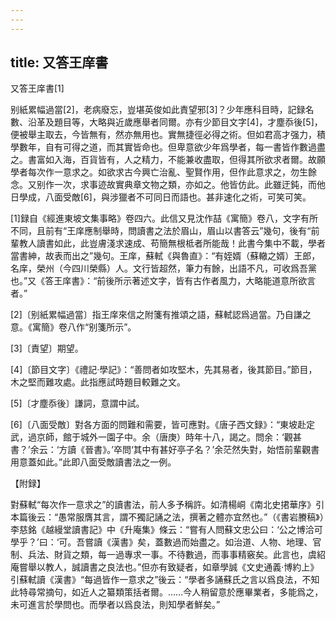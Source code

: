```yaml
---
---
---
```

title: 又答王庠書
---



又答王庠書[1]


别紙累幅過當[2]，老病廢忘，豈堪英俊如此責望邪[3]？少年應科目時，記録名數、沿革及題目等，大略與近歲應舉者同爾。亦有少節目文字[4]，才塵忝後[5]，便被舉主取去，今皆無有，然亦無用也。實無捷徑必得之術。但如君高才强力，積學數年，自有可得之道，而其實皆命也。但卑意欲少年爲學者，每一書皆作數過盡之。書富如入海，百貨皆有，人之精力，不能兼收盡取，但得其所欲求者爾。故願學者每次作一意求之。如欲求古今興亡治亂、聖賢作用，但作此意求之，勿生餘念。又别作一次，求事迹故實典章文物之類，亦如之。他皆仿此。此雖迂鈍，而他日學成，八面受敵[6]，與涉獵者不可同日而語也。甚非速化之術，可笑可笑。

[1]録自《經進東坡文集事略》卷四六。此信又見沈作喆《寓簡》卷八，文字有所不同，且前有“王庠應制舉時，問讀書之法於眉山，眉山以書答云”幾句，後有“前輩教人讀書如此，此豈膚淺求速成、苟簡無根柢者所能哉！此書今集中不載，學者當書紳，故表而出之”幾句。王庠，蘇軾《與魯直》：“有姪婿（蘇轍之婿）王郎，名庠，榮州（今四川榮縣）人。文行皆超然，筆力有餘，出語不凡，可收爲吾黨也。”又《答王庠書》：“前後所示著述文字，皆有古作者風力，大略能道意所欲言者。”

[2]〔别紙累幅過當〕指王庠來信之附箋有推頌之語，蘇軾認爲過當。乃自謙之意。《寓簡》卷八作“别箋所示”。

[3]〔責望〕期望。

[4]〔節目文字〕《禮記·學記》：“善問者如攻堅木，先其易者，後其節目。”節目，木之堅而難攻處。此指應試時題目較難之文。

[5]〔才塵忝後〕謙詞，意謂中試。

[6]〔八面受敵〕對各方面的問難和需要，皆可應對。《唐子西文録》：“東坡赴定武，過京師，館于城外一園子中。余（唐庚）時年十八，謁之。問余：‘觀甚書？’余云：‘方讀《晉書》。’卒問‘其中有甚好亭子名？’余茫然失對，始悟前輩觀書用意蓋如此。”此即八面受敵讀書法之一例。

【附録】

對蘇軾“每次作一意求之”的讀書法，前人多予稱許。如清楊峒《南北史捃華序》引本篇後云：“愚常服膺其言，謂不獨記誦之法，撰著之體亦宜然也。”（《書岩賸稿》）李慈銘《越縵堂讀書記》中《升庵集》條云：“嘗有人問蘇文忠公曰：‘公之博洽可學乎？’曰：‘可。吾嘗讀《漢書》矣，蓋數過而始盡之。如治道、人物、地理、官制、兵法、財貨之類，每一過專求一事。不待數過，而事事精竅矣。此言也，虞紹庵嘗舉以教人，誠讀書之良法也。”但亦有致疑者，如章學誠《文史通義·博約上》引蘇軾讀《漢書》“每過皆作一意求之”後云：“學者多誦蘇氏之言以爲良法，不知此特尋常摘句，如近人之纂類策括者爾。……今人稍留意於應畢業者，多能爲之，未可進言於學問也。而學者以爲良法，則知學者鮮矣。”